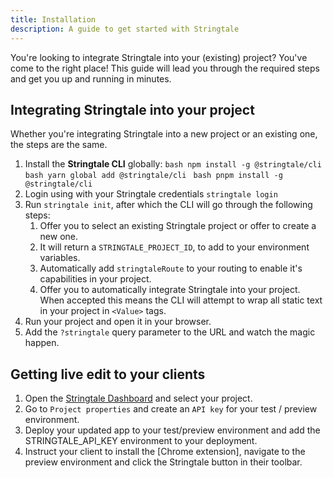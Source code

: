 ```yaml
---
title: Installation
description: A guide to get started with Stringtale
---
```



You're looking to integrate Stringtale into your (existing) project? You've come to the right place! This guide will lead
you through the required steps and get you up and running in minutes.

## Integrating Stringtale into your project

Whether you're integrating Stringtale into a new project or an existing one, the steps are the same.

1. Install the **Stringtale CLI** globally:
   <Tabs>
     <TabItem label="npm">
       ```bash
         npm install -g @stringtale/cli
       ```
      </TabItem>
     <TabItem label="Yarn">
       ```bash
         yarn global add @stringtale/cli
       ```
      </TabItem>
     <TabItem label="pnpm">
       ```bash
         pnpm install -g @stringtale/cli
       ```
      </TabItem>
   </Tabs>
2. Login using with your Stringtale credentials `stringtale login`
3. Run `stringtale init`, after which the CLI will go through the following steps:
   1. Offer you to select an existing Stringtale project or offer to create a new one.
   2. It will return a `STRINGTALE_PROJECT_ID`, to add to your environment variables.
   3. Automatically add `stringtaleRoute` to your routing to enable it's capabilities in your project.
   4. Offer you to automatically integrate Stringtale into your project. When accepted this means the CLI will
      attempt to wrap all static text in your project in `<Value>` tags.
4. Run your project and open it in your browser.
5. Add the `?stringtale` query parameter to the URL and watch the magic happen.

## Getting live edit to your clients

1. Open the [Stringtale Dashboard](https://stringtale.com/app/projects) and select your project.
2. Go to `Project properties` and create an `API key` for your test / preview environment.
3. Deploy your updated app to your test/preview environment and add the STRINGTALE_API_KEY environment to your deployment.
4. Instruct your client to install the [Chrome extension], navigate to the preview environment and click the Stringtale
   button in their toolbar.
